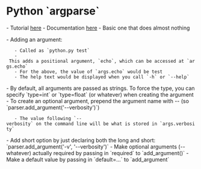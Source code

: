 = Python `argparse` =
- Tutorial [[https://docs.python.org/3.3/howto/argparse.html#id1|here]]
- Documentation [[https://docs.python.org/3/library/argparse.html|here]]
- Basic one that does almost nothing
{{{python
import argparse

parser = argparse.ArgumentParser()
parser.parse_args
}}}

- Adding an argument:
{{{python
import argparse

parser = argparse.ArgumentParser()
parser.add_argument("echo", help="Echo the string you see here")
args = parser.parse_args()
print(args.echo)
}}}
	- Called as `python.py test`
	- This adds a positional argument, `echo`, which can be accessed at `args.echo`
	- For the above, the value of `args.echo` would be test
	- The help text would be displayed when you call `-h` or `--help`

- By default, all arguments are passed as strings. To force the type, you can specify `type=int` or `type=float` (or whatever) when creating the argument
- To create an optional argument, prepend the argument name with -- (so `parser.add_argument('--verbosity')`)
	- The value following `--verbosity` on the command line will be what is stored in `args.verbosity`
- Add short option by just declaring both the long and short: `parser.add_argument('-v', '--verbosity')`
- Make optional arguments (--whatever) actually required by passing in `required` to `add_argument()`
- Make a default value by passing in `default=...` to `add_argument`
	



